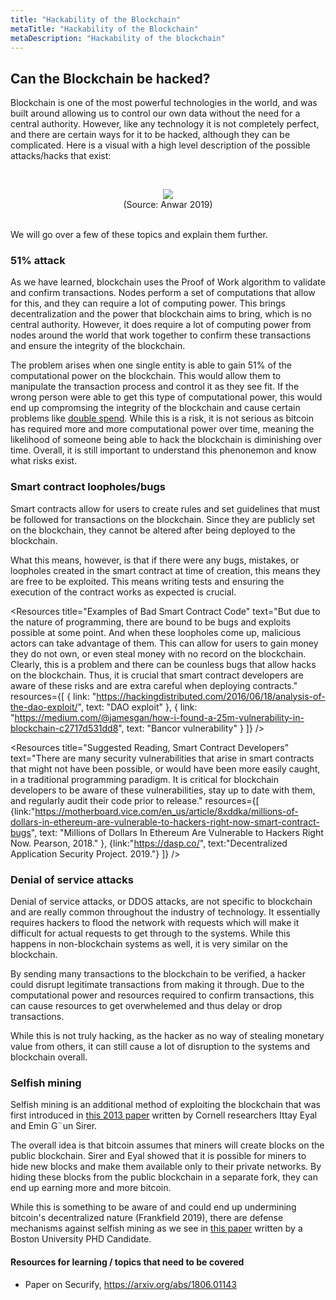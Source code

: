 ```yaml
---
title: "Hackability of the Blockchain"
metaTitle: "Hackability of the Blockchain"
metaDescription: "Hackability of the blockchain"
---
```


## Can the Blockchain be hacked?

Blockchain is one of the most powerful technologies in the world, and was built around allowing us to control our own data without
the need for a central authority. However, like any technology it is not completely perfect, and there are certain ways for it to be hacked, although they can be complicated.
Here is a visual with a high level description of the possible attacks/hacks that exist:

&nbsp;
<center><img src="images/hackability-methods.png" style={{ margin: "0 auto" }} /></center>
<center>(Source: Anwar 2019)</center>
&nbsp;

We will go over a few of these topics and explain them further.


### 51% attack

As we have learned, blockchain uses the Proof of Work algorithm to validate and confirm transactions. Nodes perform a set of computations that allow for this, and they can require a lot of computing power.
This brings decentralization and the power that blockchain aims to bring, which is no central authority. However, it does require a lot of computing power from nodes around the world that work together
to confirm these transactions and ensure the integrity of the blockchain.

The problem arises when one single entity is able to gain 51% of the computational power on the blockchain. This would allow them to manipulate the transaction process and control it as they see fit.
If the wrong person were able to get this type of computational power, this would end up compromsing the integrity of the blockchain and cause certain problems like <a href="https://en.wikipedia.org/wiki/Double-spending">double spend</a>.
While this is a risk, it is not serious as bitcoin has required more and more computational power over time, meaning the likelihood of someone being able to hack
the blockchain is diminishing over time. Overall, it is still important to understand this phenonemon and know what risks exist.

<FiftyOnePercent />


### Smart contract loopholes/bugs

Smart contracts allow for users to create rules and set guidelines that must be followed for transactions on the blockchain.
Since they are publicly set on the blockchain, they cannot be altered after being deployed to the blockchain.

What this means, however, is that if there were any bugs, mistakes, or loopholes created in the smart contract at time of creation, this means
they are free to be exploited. This means writing tests and ensuring the execution of the contract works as expected is crucial.

<Resources
    title="Examples of Bad Smart Contract Code"
    text="But due to the nature of programming, there are bound to be bugs and exploits possible at some point. And when these loopholes come up, malicious actors can take advantage of them.
        This can allow for users to gain money they do not own, or even steal money with no record on the blockchain. Clearly, this is a problem and there can be counless bugs that allow hacks on the blockchain.
        Thus, it is crucial that smart contract developers are aware of these risks and are extra careful when deploying contracts."
    resources={[
        { link: "https://hackingdistributed.com/2016/06/18/analysis-of-the-dao-exploit/", text: "DAO exploit" },
        { link: "https://medium.com/@jamesgan/how-i-found-a-25m-vulnerability-in-blockchain-c2717d531dd8", text: "Bancor vulnerability" }
    ]}
/>

<Resources title="Suggested Reading, Smart Contract Developers" text="There are many security vulnerabilities that arise in smart contracts that might not have been possible, or would have been more easily caught, in a traditional programming paradigm. It is critical for blockchain developers to be aware of these vulnerabilities, stay up to date with them, and regularly audit their code prior to release." resources={[
  {link:"https://motherboard.vice.com/en_us/article/8xddka/millions-of-dollars-in-ethereum-are-vulnerable-to-hackers-right-now-smart-contract-bugs", text: "Millions of Dollars In Ethereum Are Vulnerable to Hackers Right Now. Pearson, 2018." },
  {link:"https://dasp.co/", text:"Decentralized Application Security Project. 2019."} ]} />


### Denial of service attacks

Denial of service attacks, or DDOS attacks, are not specific to blockchain and are really common throughout the industry of technology.
It essentially requires hackers to flood the network with requests which will make it difficult for actual requests to get through to the systems.
While this happens in non-blockchain systems as well, it is very similar on the blockchain.

By sending many transactions to the blockchain to be verified, a hacker could disrupt legitimate transactions from making it through.
Due to the computational power and resources required to confirm transactions, this can cause resources to get overwhelemed and thus delay or drop transactions.

While this is not truly hacking, as the hacker as no way of stealing monetary value from others, it can still cause a lot of disruption to the systems and blockchain overall.


### Selfish mining

Selfish mining is an additional method of exploiting the blockchain that was first introduced
in <a href="https://www.cs.cornell.edu/~ie53/publications/btcProcFC.pdf">this 2013 paper</a> written by Cornell researchers Ittay Eyal and Emin G¨un Sirer.

The overall idea is that bitcoin assumes that miners will create blocks on the public blockchain. Sirer and Eyal showed that it is possible for miners to hide new blocks
and make them available only to their private networks. By hiding these blocks from the public blockchain in a separate fork, they can end up earning more and more bitcoin.

While this is something to be aware of and could end up undermining bitcoin's decentralized nature (Frankfield 2019), there are defense mechanisms against selfish mining as we
see in <a href="https://eprint.iacr.org/2014/007.pdf">this paper</a> written by a Boston University PHD Candidate.


#### Resources for learning / topics that need to be covered
- Paper on Securify,  https://arxiv.org/abs/1806.01143
